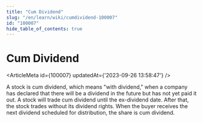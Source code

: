 ```yaml
---
title: "Cum Dividend"
slug: "/en/learn/wiki/cumdividend-100007"
id: "100007"
hide_table_of_contents: true
---
```



# Cum Dividend

<ArticleMeta id={100007} updatedAt={'2023-09-26 13:58:47'} />
<div className='border-solid border-b border-t-0 my-4 border-[var(--ifm-color-gray-300)]' />

A stock is cum dividend, which means "with dividend," when a company has declared that there will be a dividend in the future but has not yet paid it out. A stock will trade cum dividend until the ex-dividend date. After that, the stock trades without its dividend rights. When the buyer receives the next dividend scheduled for distribution, the share is cum dividend.
